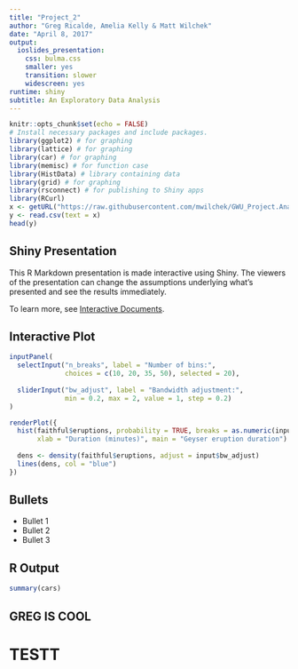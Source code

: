 ```yaml
---
title: "Project_2"
author: "Greg Ricalde, Amelia Kelly & Matt Wilchek"
date: "April 8, 2017"
output:
  ioslides_presentation:
    css: bulma.css
    smaller: yes
    transition: slower
    widescreen: yes
runtime: shiny
subtitle: An Exploratory Data Analysis
---
```


```r
knitr::opts_chunk$set(echo = FALSE)
# Install necessary packages and include packages.
library(ggplot2) # for graphing
library(lattice) # for graphing
library(car) # for graphing
library(memisc) # for function case
library(HistData) # library containing data
library(grid) # for graphing
library(rsconnect) # for publishing to Shiny apps
library(RCurl)
x <- getURL("https://raw.githubusercontent.com/mwilchek/GWU_Project.AnalyzingClimateChange/master/GlobalTemperatures.csv")
y <- read.csv(text = x)
head(y)

```

## Shiny Presentation

This R Markdown presentation is made interactive using Shiny. The viewers of the presentation can change the assumptions underlying what's presented and see the results immediately. 

To learn more, see [Interactive Documents](http://rmarkdown.rstudio.com/authoring_shiny.html).

## Interactive Plot

```r
inputPanel(
  selectInput("n_breaks", label = "Number of bins:",
              choices = c(10, 20, 35, 50), selected = 20),
  
  sliderInput("bw_adjust", label = "Bandwidth adjustment:",
              min = 0.2, max = 2, value = 1, step = 0.2)
)

renderPlot({
  hist(faithful$eruptions, probability = TRUE, breaks = as.numeric(input$n_breaks),
       xlab = "Duration (minutes)", main = "Geyser eruption duration")
  
  dens <- density(faithful$eruptions, adjust = input$bw_adjust)
  lines(dens, col = "blue")
})
```

## Bullets

- Bullet 1
- Bullet 2
- Bullet 3

## R Output

```r
summary(cars)
```

## GREG IS COOL

# TESTT

